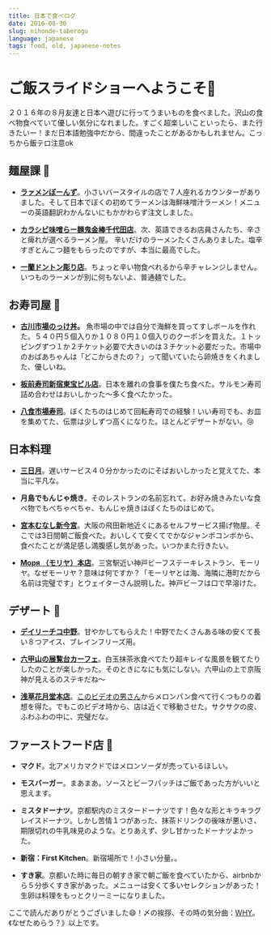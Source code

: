 ```yaml
---
title: 日本で食べログ
date: 2016-08-30
slug: nihonde-taberogu
language: japanese
tags: food, old, japanese-notes
---
```

# ご飯スライドショーへようこそ🍴
２０１６年の８月友達と日本へ遊びに行ってうまいものを食べました。沢山の食べ物食べていて優しい気分になれました。すごく超楽しいこといったら、また行きたいー！まだ日本語勉強中だから、間違ったことがあるかもしれません。こっちから飯テロ注意ok

## 麺屋課 🍜
+ <strong><a href="https://tabelog.com/en/aomori/A0201/A020101/2008312/">ラァメンぼーんず</a></strong>。小さいバースタイルの店で７人座れるカウンターがありました。そして日本でぼくの初めてラーメンは海鮮味噌汁ラーメン！メニューの英語翻訳わかんないにもかかわらず注文しました。

+ <strong><a href="https://tabelog.com/en/tokyo/A1310/A131002/13097205/">カラシビ味噌らー麺鬼金棒千代田店</a></strong>。次、英語できるお店員さんたち、辛さと痺れが選べるラーメン屋。 辛いだけのラーメンたくさんありました。塩辛すぎとんこつ麺をもらったのですが、本当に最高でした。

+ <strong><a href="https://www.tripadvisor.jp/Restaurant_Review-g298566-d3944229-Reviews-Ichiran_Dotonbori-Osaka_Osaka_Prefecture_Kinki.html">一蘭ドントン彫り店</a></strong>。ちょっと辛い物食べれるから辛チャレンジしません。いつものラーメンが別に何もないよ、普通麺でした。

## お寿司屋 🍣
+ <strong><a href="http://www.aomori-ichiba.com/nokkedon/">古川市場のっけ丼</a>。</strong> 魚市場の中では自分で海鮮を買ってすしボールを作れた。５４０円５個入りか１０８０円１０個入りのクーポンを買えた。１トッピングずつ１か２チケット必要で大きいのは３チケット必要だった。市場中のおばあちゃんは「どこからきたの？」って聞いていたら卵焼きをくれました、優しいね。

+ <strong><a href="https://www.tripadvisor.jp/Restaurant_Review-g1066457-d8359710-Reviews-Itamaesushi_Shinjuku_Toho-Shinjuku_Tokyo_Tokyo_Prefecture_Kanto.html">板前寿司新宿東宝ビル店</a></strong>。日本を離れの食事を僕たち食べた。サルモン寿司詰め合わせはおいしかった〜多く食べたかった。

+ <strong><a href="https://tabelog.com/en/aomori/A0203/A020301/2000178/">八食市場寿司</a></strong>。ぼくたちのはじめて回転寿司での経験！いい寿司でも、お皿を集めてた、伝票は少しずつ高くになりた。ほとんどデザートがない。😢

## 日本料理
+ <strong><a href="https://tabelog.com/en/kyoto/A2601/A260403/26023139/">三日月</a></strong>。遅いサービス４０分かかったのにそばおいしかったと覚えてた、本当に平凡な。

+ <strong>月島でもんじゃ焼き</strong>。そのレストランの名前忘れて。お好み焼きみたいな食べ物でもべちゃべちゃ、もんじゃ焼きはぼくたちのはじめて。

+ <strong><a href="https://tabelog.com/en/osaka/A2701/A270206/27067981/">宮本むなし新今宮</a></strong>。大阪の飛田新地近くにあるセルフサービス揚げ物屋。そこでは3日間朝ご飯食べた。おいしくて安くてでかなジャンボコンボから、食べたことが満足感し満腹感し気があった。いつかまた行きたい。

+ <strong><a href="https://tabelog.com/en/hyogo/A2801/A280101/28000615/">Моря （モリヤ）本店</a></strong>。三宮駅近い神戸ビーフステーキレストラン、モーリヤ。なぜモーリヤ？意味は何ですか？「モーリヤとは海、海隣に港町だから名前は完璧です」とウェイターさん説明した。神戸ビーフは口で早溶けた。

## デザート 🍰
+ <strong><a href="https://tabelog.com/en/tokyo/A1319/A131902/13001083/">デイリーチコ中野</a></strong>。甘やかしてもらえた！中野でたくさんある味の安くて長い８つアイス、ブレインフリーズ用。

+ <strong><a href="https://www.rokkosan.com/tenrandai/">六甲山の展覧台カーフェ</a></strong>。白玉抹茶氷食べてたり超キレイな風景を観てたりしたのことが楽しかった。そのときになにも気にしない。六甲山の上で京阪神が見えるのステキだね〜

+ <strong><a href="http://www.asakusa-kagetudo.com/modules/pico/index.php?content_id=2">浅草花月堂本店</a></strong>。<a href="https://www.youtube.com/watch?v=ERNo3B45txY">このビデオの男さん</a>からメロンパン食べて行くつもりの着想を得た。でもこのビデオ時から、店は近くで移動させた。サクサクの皮、ふわふわの中に、完璧だな。

## ファーストフード店 🌟
+ <strong>マクド</strong>。北アメリカマクドではメロンソーダが売っているほしい。

+ <strong>モスバーガー</strong>。まあまあ。ソースとビーフパッチはご飯であった方がいいと思えます。

+ <strong>ミスタドーナツ</strong>。京都駅内のミスタードーナツです！色々な形とキラキラグレイスドーナツ。しかし苦情１つがあった、抹茶ドリンクの後味が悪いさ、期限切れの牛乳味見のような。とりあえず、少し甘かったドーナツよかった。

+ <strong>新宿：First Kitchen</strong>。新宿場所で！小さい分量。。

+ <strong>すき家</strong>。京都いた時に毎日の朝すき家で朝ご飯を食べていたから、airbnbから５分歩くすき家があった。メニューは安くて多いセレクションがあった！生卵は料理をもっとクリーミーになりました。

ここで読んだありがとうございました😄！〆の挨拶、その時の気分曲：<a href="https://www.youtube.com/watch?v=WkdtmT8A2iY">WHY</a>。《なぜためらう？》以上です。
